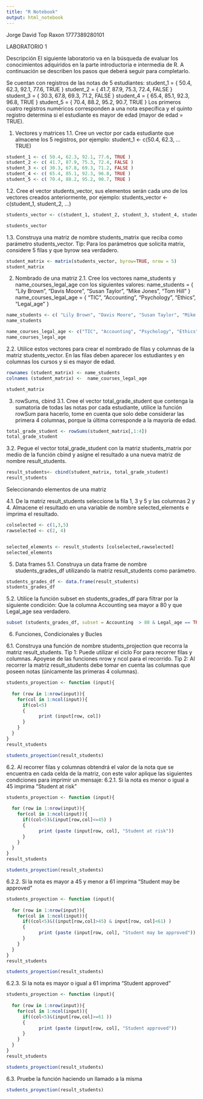 ```yaml
---
title: "R Notebook"
output: html_notebook
---
```


Jorge David Top Raxon
1777389280101

LABORATORIO 1

Descripción
El siguiente laboratorio va en la búsqueda de evaluar los conocimientos adquiridos en la parte
introductoria e intermedia de R. A continuación se describen los pasos que deberá seguir para
completarlo.

Se cuentan con registros de las notas de 5 estudiantes:
student_1 = { 50.4, 62.3, 92.1, 77.6, TRUE }
student_2 = { 41.7, 87.9, 75.3, 72.4, FALSE }
student_3 = { 30.3, 67.8, 69.3, 71.2, FALSE }
student_4 = { 65.4, 85.1, 92.3, 96.8, TRUE }
student_5 = { 70.4, 88.2, 95.2, 90.7, TRUE }
Los primeros cuatro registros numéricos corresponden a una nota específica y el quinto registro
determina si el estudiante es mayor de edad (mayor de edad = TRUE).



1. Vectores y matrices
1.1. Cree un vector por cada estudiante que almacene los 5 registros, por ejemplo:
student_1 <- c(50.4, 62.3, … TRUE)


```r


student_1 <- c( 50.4, 62.3, 92.1, 77.6, TRUE )
student_2 <- c( 41.7, 87.9, 75.3, 72.4, FALSE )
student_3 <- c( 30.3, 67.8, 69.3, 71.2, FALSE )
student_4 <- c( 65.4, 85.1, 92.3, 96.8, TRUE )
student_5 <- c( 70.4, 88.2, 95.2, 90.7, TRUE )


```
1.2. Cree el vector students_vector, sus elementos serán cada uno de los vectores creados
anteriormente, por ejemplo:
students_vector <- c(student_1, student_2, ...)
```r

students_vector <- c(student_1, student_2, student_3, student_4, student_5)

students_vector


```



1.3. Construya una matriz de nombre students_matrix que reciba como parámetro
students_vector.
Tip: Para los parámetros que solicita matrix, considere 5 filas y que byrow sea
verdadero.

```r
student_matrix <- matrix(students_vector, byrow=TRUE, nrow = 5)
student_matrix
```




2. Nombrado de una matriz
2.1. Cree los vectores name_students y name_courses_legal_age con los siguientes valores:
name_students = { “Lily Brown”, “Davis Moore”, “Susan Taylor”, “Mike Jones”,
“Tom Hill” }
name_courses_legal_age = { “TIC”, “Accounting”, “Psychology”, “Ethics”,
“Legal_age” }

```r
name_students <- c( "Lily Brown", "Davis Moore", "Susan Taylor", "Mike Jones","Tom Hill")
name_students

name_courses_legal_age <- c("TIC", "Accounting", "Psychology", "Ethics", "Legal_age")
name_courses_legal_age
```


2.2. Utilice estos vectores para crear el nombrado de filas y columnas de la matriz
students_vector. En las filas deben aparecer los estudiantes y en columnas los cursos y
si es mayor de edad.


```r
rownames (student_matrix) <- name_students
colnames (student_matrix) <-  name_courses_legal_age

student_matrix
```



3. rowSums, cbind
3.1. Cree el vector total_grade_student que contenga la sumatoria de todas las notas por
cada estudiante, utilice la función rowSum para hacerlo, tome en cuenta que solo debe
considerar las primera 4 columnas, porque la última corresponde a la mayoría de
edad.


```r

total_grade_student <- rowSums(student_matrix[,1:4])
total_grade_student
```

3.2. Pegue el vector total_grade_student con la matriz students_matrix por medio de la
función cbind y asigne el resultado a una nueva matriz de nombre result_students.
```r
result_students<- cbind(student_matrix, total_grade_student)
result_students
```

Seleccionando elementos de una matriz

4.1. De la matriz result_students seleccione la fila 1, 3 y 5 y las columnas 2 y 4. Almacene el
resultado en una variable de nombre selected_elements e imprima el resultado.

```r
colselected <- c(1,3,5)
rawselected <- c(2, 4)


selected_elements <- result_students [colselected,rawselected]
selected_elements

```


5. Data frames
5.1. Construya un data frame de nombre students_grades_df utilizando la matriz
result_students como parámetro.

```r
students_grades_df <- data.frame(result_students)
students_grades_df

```


5.2. Utilice la función subset en students_grades_df para filtrar por la siguiente condición:
Que la columna Accounting sea mayor a 80 y que Legal_age sea verdadero.


```r


subset (students_grades_df, subset = Accounting  > 80 & Legal_age == TRUE)
```



6. Funciones, Condicionales y Bucles


6.1. Construya una función de nombre students_projection que recorra la matriz
result_students.
Tip 1: Puede utilizar el ciclo For para recorrer filas y columnas. Apoyese de las
funciones nrow y ncol para el recorrido.
Tip 2: Al recorrer la matriz result_students debe tomar en cuenta las columnas que
poseen notas (únicamente las primeras 4 columnas).

```r
students_proyection <- function (input){
  
  for (row in 1:nrow(input)){
    for(col in 1:ncol(input)){
      if(col<5)
      {
            print (input[row, col])
      }
    }
  }
}
result_students

students_proyection(result_students)


```

6.2. Al recorrer filas y columnas obtendrá el valor de la nota que se encuentra en cada
celda de la matriz, con este valor aplique las siguientes condiciones para imprimir un
mensaje:
6.2.1. Si la nota es menor o igual a 45 imprima "Student at risk"
```r
students_proyection <- function (input){
  
  for (row in 1:nrow(input)){
    for(col in 1:ncol(input)){
      if((col<5)&(input[row,col]<=45) )
      {
            print (paste (input[row, col], "Student at risk"))
      }
    }
  }
}
result_students

students_proyection(result_students)
```



6.2.2. Si la nota es mayor a 45 y menor a 61 imprima “Student may be approved”
```r
students_proyection <- function (input){
  
  for (row in 1:nrow(input)){
    for(col in 1:ncol(input)){
      if((col<5)&((input[row,col]>45) & input[row, col]<61) )
      {
            print (paste (input[row, col], "Student may be approved"))
      }
    }
  }
}
result_students

students_proyection(result_students)
```

6.2.3. Si la nota es mayor o igual a 61 imprima “Student approved”

```r
students_proyection <- function (input){
  
  for (row in 1:nrow(input)){
    for(col in 1:ncol(input)){
      if((col<5)&(input[row,col]>=61 ))
      {
            print (paste (input[row, col], "Student approved"))
      }
    }
  }
}
result_students

students_proyection(result_students)
```

6.3. Pruebe la función haciendo un llamado a la misma

```r
students_proyection(result_students)
```


